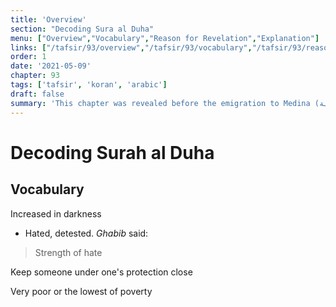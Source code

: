 ```yaml
---
title: 'Overview'
section: "Decoding Sura al Duha"
menu: ["Overview","Vocabulary","Reason for Revelation","Explanation"]
links: ["/tafsir/93/overview","/tafsir/93/vocabulary","/tafsir/93/reason","/tafsir/93/explanation"]
order: 1
date: '2021-05-09'
chapter: 93
tags: ['tafsir', 'koran', 'arabic']
draft: false
summary: 'This chapter was revealed before the emigration to Medina (مكية). It talks about the character/personality of the greatest prophet, peace be upon him, and the blessings and graces that Allah most High bestowed upon him in this world and the next so that he could thank Him by these amazing blessings.'
---
```


# Decoding Surah al Duha

## Vocabulary

<Vocabulary word="سجى">

Increased in darkness

</Vocabulary>

<Vocabulary word="قلى">

- Hated, detested. *Ghabib* said: 

> Strength of hate

</Vocabulary>

<Vocabulary word="آوى">

Keep someone under one's protection close

</Vocabulary>

<Vocabulary word="عائلاً">

Very poor or the lowest of poverty

</Vocabulary>
